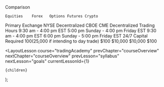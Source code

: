 
Comparison

    Equities	Forex	Options	Futures	Crypto

Primary Exchange NYSE Decentralized CBOE CME Decentralized
Trading Hours 9:30 am - 4:00 pm EST 5:00 pm Sunday - 4:00 pm Friday EST 9:30 am - 4:00 pm EST 6:00 pm Sunday - 5:00 pm Friday EST 24/7
Capital Required $100 ($25,000 if intending to day trade) $100 $10,000 $10,000 $100

  <LayoutLesson
    course="tradingAcademy"
    prevChapter="courseOverview"
    nextChapter="courseOverview"
    prevLesson="syllabus"
    nextLesson="goals"
    currentLessonId={1}
  >
    {children}
  </LayoutLesson>
);
